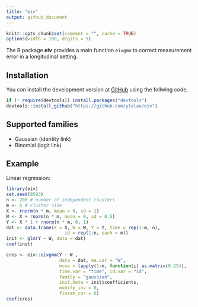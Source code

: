 ```yaml
---
title: "eiv"
output: github_document
---
```


```r
knitr::opts_chunk$set(comment = "", cache = TRUE)
options(width = 100, digits = 5)
```


The R package **eiv** provides a main function `eivgmm` to correct measurement 
error in a longitudinal setting.

## Installation

You can install the development version at [GitHub][github-url] using
the follwing code,

```R
if (! require(devtools)) install.packages("devtools")
devtools::install_github("https://github.com/ytalau/eiv")
```
## Supported families 

* Gaussian (identity link)
* Binomial (logit link)

## Example

Linear regression:


```r
library(eiv)
set.seed(8593)
n <- 200 # number of independent clusters
m <- 5 # cluster size
X <- rnorm(n * m, mean = 0, sd = 1)
W <- X + rnorm(n * m, mean = 0, sd = 0.5)
Y <- X * 1 + rnorm(n * m, 0, 1)
dat <- data.frame(X = X, W = W, Y = Y, time = rep(1:m, n), 
                      id = rep(1:n, each = m))
init <- glm(Y ~ W, data = dat)
coef(init)

cres <- eiv::eivgmm(Y ~ W ,
                    data = dat, me.var = "W",
                    mcov = lapply(1:m, function(i) as.matrix(0.25)),
                    time.var = "time", id.var = "id",
                    family = "gaussian",
                    init.beta = init$coefficients,
                    modify_inv = 0,
                    finsam_cor = 0)
coef(cres)

```

[github-url]: https://github.com/ytalau/eiv
